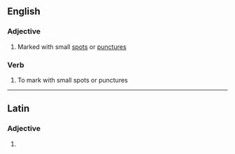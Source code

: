 ==English==

===Adjective===
{{en-adj}}

# Marked with small [[spot]]s or [[puncture]]s

===Verb===
{{en-verb|punctulat}}

# To mark with small spots or punctures

----

==Latin==

===Adjective===
{{la-adj-form|punctulāte}}

# {{inflection of|punctulātus||voc|m|s|lang=la}}
